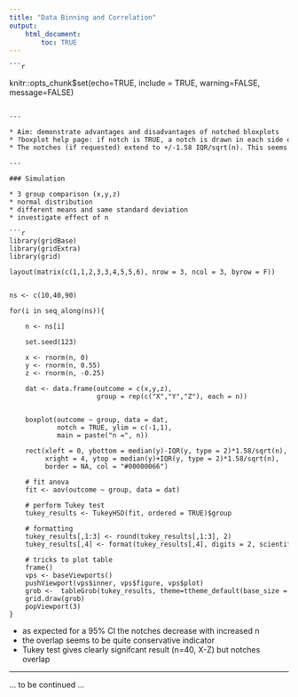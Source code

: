 ```yaml
---
title: "Data Binning and Correlation"
output: 
    html_document:
        toc: TRUE
---
```


<style>
    pre {
    overflow-x: auto;
}
pre code {
    word-wrap: normal;
    white-space: pre;
}
a {
    font-size: 16px;
}
</style>
    
    ```r
knitr::opts_chunk$set(echo=TRUE, include = TRUE, warning=FALSE, message=FALSE)
```

---

* Aim: demonstrate advantages and disadvantages of notched bloxplots
* ?boxplot help page: if notch is TRUE, a notch is drawn in each side of the boxes. If the notches of two plots do not overlap this is ‘strong evidence’ that the two medians differ (Chambers et al, 1983, p. 62)
* The notches (if requested) extend to +/-1.58 IQR/sqrt(n). This seems to be based on the same calculations as the formula with 1.57 in Chambers et al (1983, p. 62), given in McGill et al (1978, p. 16). They are based on asymptotic normality of the median and roughly equal sample sizes for the two medians being compared, and are said to be rather insensitive to the underlying distributions of the samples. The idea appears to be to give roughly a 95% confidence interval for the difference in two medians.

---

### Simulation

* 3 group comparison (x,y,z)
* normal distribution
* different means and same standard deviation
* investigate effect of n

```r
library(gridBase)
library(gridExtra)
library(grid)

layout(matrix(c(1,1,2,3,3,4,5,5,6), nrow = 3, ncol = 3, byrow = F))


ns <- c(10,40,90)

for(i in seq_along(ns)){
    
    n <- ns[i]
    
    set.seed(123)
    
    x <- rnorm(n, 0)
    y <- rnorm(n, 0.55)
    z <- rnorm(n, -0.25)
    
    dat <- data.frame(outcome = c(x,y,z),
                      group = rep(c("X","Y","Z"), each = n))
    
    
    boxplot(outcome ~ group, data = dat, 
            notch = TRUE, ylim = c(-1,1),
            main = paste("n =", n))
    
    rect(xleft = 0, ybottom = median(y)-IQR(y, type = 2)*1.58/sqrt(n), 
         xright = 4, ytop = median(y)+IQR(y, type = 2)*1.58/sqrt(n), 
         border = NA, col = "#00000066")
    
    # fit anova
    fit <- aov(outcome ~ group, data = dat)
    
    # perform Tukey test
    tukey_results <- TukeyHSD(fit, ordered = TRUE)$group
    
    # formatting
    tukey_results[,1:3] <- round(tukey_results[,1:3], 2)
    tukey_results[,4] <- format(tukey_results[,4], digits = 2, scientific = T)
        
    # tricks to plot table
    frame()
    vps <- baseViewports()
    pushViewport(vps$inner, vps$figure, vps$plot)
    grob <-  tableGrob(tukey_results, theme=ttheme_default(base_size = 10))  
    grid.draw(grob)
    popViewport(3)
}
```

* as expected for a 95% CI the notches decrease with increased n
* the overlap seems to be quite conservative indicator
* Tukey test gives clearly signifcant result (n=40, X-Z) but notches overlap


---


... to be continued ...